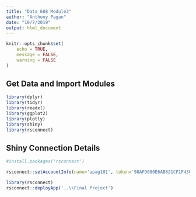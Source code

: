 ```yaml
---
title: "Data 608 Module3"
author: "Anthony Pagan"
date: "10/7/2019"
output: html_document
---
```


```r
knitr::opts_chunk$set(
	echo = TRUE,
	message = FALSE,
	warning = FALSE
)
```

## Get Data and Import Modules


```r
library(dplyr) 
library(tidyr) 
library(readxl)
library(ggplot2)
library(plotly)
library(shiny)
library(rsconnect)

```

## Shiny Connection Details

```r
#install.packages('rsconnect')

rsconnect::setAccountInfo(name='apag101', token='98AFD680E6AB821CF1F430EF2A6DABFC', secret='rgMjLtYC8JcXgTFRb5TWOSzKlLXk4W4Nkp4fr1eU')

library(rsconnect)
rsconnect::deployApp('..\\Final Project')


```

